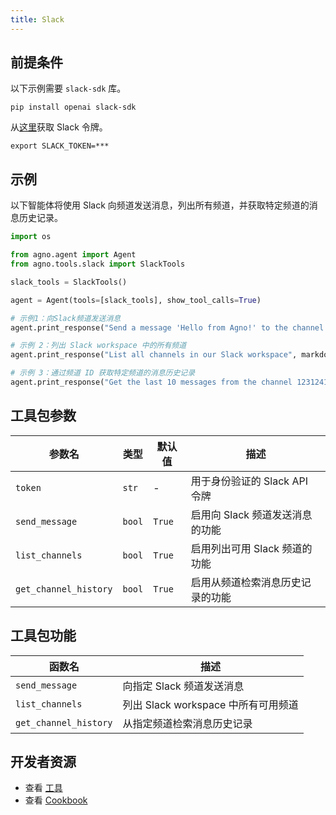 ```yaml
---
title: Slack
---
```

## 前提条件

以下示例需要 `slack-sdk` 库。

```shell
pip install openai slack-sdk
```

从[这里](https://api.slack.com/tutorials/tracks/getting-a-token)获取 Slack 令牌。

```shell
export SLACK_TOKEN=***
```

## 示例

以下智能体将使用 Slack 向频道发送消息，列出所有频道，并获取特定频道的消息历史记录。

```python cookbook/tools/slack_tools.py
import os

from agno.agent import Agent
from agno.tools.slack import SlackTools

slack_tools = SlackTools()

agent = Agent(tools=[slack_tools], show_tool_calls=True)

# 示例1：向Slack频道发送消息
agent.print_response("Send a message 'Hello from Agno!' to the channel #general", markdown=True)

# 示例 2：列出 Slack workspace 中的所有频道
agent.print_response("List all channels in our Slack workspace", markdown=True)

# 示例 3：通过频道 ID 获取特定频道的消息历史记录
agent.print_response("Get the last 10 messages from the channel 1231241", markdown=True)

```

## 工具包参数

| 参数名               | 类型   | 默认值 | 描述                                                         |
| --------------------- | ------ | ------- | ------------------------------------------------------------------- |
| `token`       | `str`  | -       | 用于身份验证的 Slack API 令牌                                  |
| `send_message`       | `bool` | `True`  | 启用向 Slack 频道发送消息的功能        |
| `list_channels`       | `bool` | `True`  | 启用列出可用 Slack 频道的功能          |
| `get_channel_history`      | `bool` | `True`  | 启用从频道检索消息历史记录的功能 |

## 工具包功能

| 函数名               | 描述                                         |
| --------------------- | --------------------------------------------------- |
| `send_message`      | 向指定 Slack 频道发送消息        |
| `list_channels`      | 列出 Slack workspace 中所有可用频道 |
| `get_channel_history`      | 从指定频道检索消息历史记录  |

## 开发者资源

- 查看 [工具](https://github.com/agno-agi/agno/blob/main/libs/agno/agno/tools/slack.py)
- 查看 [Cookbook](https://github.com/agno-agi/agno/blob/main/cookbook/tools/slack_tools.py)